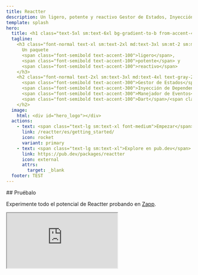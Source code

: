 ```yaml
---
title: Reactter
description: Un ligero, potente y reactivo Gestor de Estados, Inyección de Dependencia y Manejador de Eventos para Dart/Flutter.
template: splash
hero:
  title: <h1 class="text-5xl sm:text-6xl bg-gradient-to-b from-accent-400 to-accent-300 md:bg-gradient-to-l md:from-accent-300 md:to-accent-400 bg-clip-text text-transparent">Reactter</h1>
  tagline:
    <h3 class="font-normal text-xl sm:text-2xl md:text-3xl sm:mt-2 sm:mb-1 text-gray-200">
      Un paquete
      <span class="font-semibold text-accent-100">ligero</span>,
      <span class="font-semibold text-accent-100">potente</span> y
      <span class="font-semibold text-accent-100">reactivo</span>
    </h3>
    <h2 class="font-normal text-2xl sm:text-3xl md:text-4xl text-gray-200">
      <span class="font-semibold text-accent-300">Gestor de Estados</span>,
      <span class="font-semibold text-accent-300">Inyección de Dependencias</span> y
      <span class="font-semibold text-accent-300">Manejador de Eventos</span> para
      <span class="font-semibold text-accent-100">Dart</span>/<span class="font-semibold text-accent-100">Flutter</span>.
    </h2>
  image:
    html: <div id="hero_logo"></div>
  actions:
    - text: <span class="text-lg sm:text-xl font-medium">Empezar</span>
      link: /reactter/es/getting_started/
      icon: rocket
      variant: primary
    - text: <span class="text-lg sm:text-xl">Explore en pub.dev</span>
      link: https://pub.dev/packages/reactter
      icon: external
      attrs:
        target: _blank
  footer: TEST
---
```



<div class="flex flex-col items-start justify-start">
  ## Pruébalo
  <p class="text-lg sm:text-xl">Experimente todo el potencial de Reactter probando en <a href="https://zapp.run/pub/flutter_reactter" target="_blank">Zapp</a>.</p>
  <iframe
    class="!hidden sm:!block rounded-2xl w-full !h-[600px] border shadow-2xl border-accent-700/[0.5] shadow-accent-700/[.5] bg-accent-950/[.5] hover:boder-accent-700 hover:shadow-accent-700 hover:bg-accent-950 ease-in-out duration-300"
    src="https://zapp.run/pub/flutter_reactter?theme=dark&lazy=false&file=lib/examples/1_counter/counter_page.dart"
  />
  <iframe
    class="!block sm:!hidden rounded-2xl w-full !h-[600px] border shadow-2xl border-accent-700/[0.5] shadow-accent-700/[.5] bg-accent-950/[.5] hover:boder-accent-700 hover:shadow-accent-700 hover:bg-accent-950 ease-in-out duration-300"
    src="https://zapp.run/pub/flutter_reactter?theme=dark&lazy=true&file=lib/examples/1_counter/counter_page.dart"
  />
</div>

## Características
<div>
  <CardGrid stagger>
    <Card title="Reactividad granular" icon="mdi:creation">
      Reacciona a los cambios al más mínimo nivel de granularidad, proporcionando un control preciso y capacidad de respuesta en tu aplicación.
      Saber más sobre [control del renderizado](/reactter/es/core_concepts/rendering_control).
    </Card>
    <Card title="Ligero" icon="mdi:telegram">
      Reactter es superligero, lo que garantiza un rendimiento eficiente sin dependencias externas.
    </Card>
    <Card title="Altamente reutilizable" icon="mdi:json">
      Comparta estados y lógica en su aplicación mediante [Inyección de Dependencias](/reactter/es/core_concepts/dependency_injection) y [Hooks Personalizados](/reactter/es/core_concepts/hooks/#custom-hook).
    </Card>
    <Card title="Fácil de usar" icon="mdi:star">
      Sólo unas pocas líneas de código para empezar.
      Sin generación de código ni configuraciones complejas.
    </Card>
    <Card title="100% Dart" icon="dart">
      Soporta servidor Dart, Dart JS (HTML), Flutter (Web, Móvil y Escritorio), etc.
      ¡Reactter se puede utilizar en cualquier proyecto Dart!
      Compatible con las últimas versiones de Dart/Flutter.
    </Card>
    <Card title="Totalmente testeable" icon="mdi:code-tags-check">
      Pruebe sus estados y lógica fácilmente. Reactter cumple con el 100% de cobertura en pruebas.
      <div class="flex">
        [![Codecov](https://img.shields.io/codecov/c/github/2devs-team/reactter?logo=codecov)](https://app.codecov.io/gh/2devs-team/reactter)
      </div>
    </Card>
    <Card title="No Boilerplate" icon="mdi:code-tags">
      Reduzca significativamente el código y simplifique su aplicación.
    </Card>
  </CardGrid>

</div>